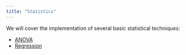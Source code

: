 ```yaml
---
title: "Statistics"
---
```


We will cover the implementation of several basic statistical techniques:

* [ANOVA](ANOVA.html)
* [Regression](regression.html)
